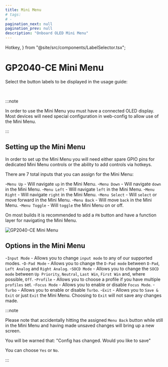```yaml
---
title: Mini Menu
# tags:
# -
pagination_next: null
pagination_prev: null
description: "Onboard OLED Mini Menu"
---
```


  Hotkey,
} from "@site/src/components/LabelSelector.tsx";

# GP2040-CE Mini Menu

Select the button labels to be displayed in the usage guide:

<InputLabelSelector />
<br />

:::note

In order to use the Mini Menu you must have a connected OLED display. Most devices will need special configuration in web-config to allow use of the Mini Menu.

:::

## Setting up the Mini Menu

In order to set up the Mini Menu you will need either spare GPIO pins for dedicated Mini Menu controls or the ability to add controls via hotkeys.

There are 7 total inputs that you can assign for the Mini Menu:

-`Menu Up` - Will navigate `up` in the Mini Menu.
-`Menu Down` - Will navigate `down` in the Mini Menu.
-`Menu Left` - Will navigate `left` in the Mini Menu.
-`Menu Right` - Will navigate `right` in the Mini Menu.
-`Menu Select` - Will `select` or move forward in the Mini Menu.
-`Menu Back` - Will move `back` in the Mini Menu.
-`Menu Toggle` - Will `toggle` the Mini Menu on or off.

On most builds it is recommended to add a `FN` button and have a function layer for navigating the Mini Menu.

![GP2040-CE Mini Menu](./assets/images/gpc-mini-menu.png)

## Options in the Mini Menu

-`Input Mode` - Allows you to change `input mode` to any of our supported modes.
-`D-Pad Mode` - Allows you to change the `D-Pad mode` between `D-Pad`, `Left Analog` and `Right Analog`.
-`SOCD Mode` - Allows you to change the `SOCD mode` between `Up Priority`, `Neutral`, `Last Win`, `First Win` and, where possible, `Off`.
-`Profile` - Allows you to choose a profile if you have multiple `profiles` set.
-`Focus Mode` - Allows you to enable or disable `Focus Mode`.
-`Turbo` - Allows you to enable or disable `Turbo`.
-`Exit` - Allows you to `Save & Exit` or just `Exit` the Mini Menu. Choosing to `Exit` will not save any changes made.

:::note

Please note that accidentally hitting the assigned `Menu Back` button while still in the Mini Menu and having made unsaved changes will bring up a new screen.

You will be warned that:
"Config has changed. Would you like to save"

You can choose `Yes` or `No`.

:::